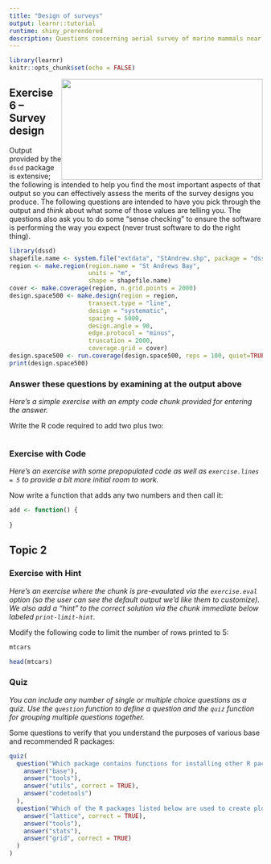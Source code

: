 ```yaml
---
title: "Design of surveys"
output: learnr::tutorial
runtime: shiny_prerendered
description: Questions concerning aerial survey of marine mammals near St Andrews and terrestrial point transect surveys for birds also near St Andrews.
---
```


```r
library(learnr)
knitr::opts_chunk$set(echo = FALSE)
```


<img src=https://images.unsplash.com/photo-1526485796220-1c4ad338f85f?ixid=MXwxMjA3fDB8MHxwaG90by1wYWdlfHx8fGVufDB8fHw%3D&ixlib=rb-1.2.1&auto=format&fit=crop&w=1351&q=80 width=400 height=200 style="float:right">

## Exercise 6 -- Survey design

Output provided by the `dssd` package is extensive; the following is intended to help you find the most important aspects of that output so you can effectively assess the merits of the survey designs you produce. The following questions are intended to have you pick through the output and *think* about what some of those values are telling you.  The questions also ask you to do some "sense checking" to ensure the software is performing the way you expect (never trust software to do the right thing).

```r
library(dssd)
shapefile.name <- system.file("extdata", "StAndrew.shp", package = "dssd")
region <- make.region(region.name = "St Andrews Bay",
                      units = "m",
                      shape = shapefile.name)
cover <- make.coverage(region, n.grid.points = 2000)
design.space500 <- make.design(region = region,
                      transect.type = "line",
                      design = "systematic",
                      spacing = 5000,
                      design.angle = 90,
                      edge.protocol = "minus",
                      truncation = 2000,
                      coverage.grid = cover)
design.space500 <- run.coverage(design.space500, reps = 100, quiet=TRUE)
print(design.space500)
```


### Answer these questions by examining at the output above

*Here's a simple exercise with an empty code chunk provided for entering the answer.*

Write the R code required to add two plus two:

```r

```

### Exercise with Code

*Here's an exercise with some prepopulated code as well as `exercise.lines = 5` to provide a bit more initial room to work.*

Now write a function that adds any two numbers and then call it:

```r
add <- function() {
  
}
```

## Topic 2

### Exercise with Hint

*Here's an exercise where the chunk is pre-evaulated via the `exercise.eval` option (so the user can see the default output we'd like them to customize). We also add a "hint" to the correct solution via the chunk immediate below labeled `print-limit-hint`.*

Modify the following code to limit the number of rows printed to 5:

```r
mtcars
```

```r
head(mtcars)
```

### Quiz

*You can include any number of single or multiple choice questions as a quiz. Use the `question` function to define a question and the `quiz` function for grouping multiple questions together.*

Some questions to verify that you understand the purposes of various base and recommended R packages:

```r
quiz(
  question("Which package contains functions for installing other R packages?",
    answer("base"),
    answer("tools"),
    answer("utils", correct = TRUE),
    answer("codetools")
  ),
  question("Which of the R packages listed below are used to create plots?",
    answer("lattice", correct = TRUE),
    answer("tools"),
    answer("stats"),
    answer("grid", correct = TRUE)
  )
)
```
